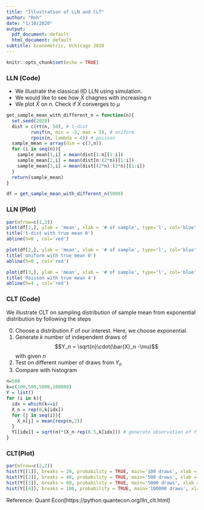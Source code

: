 ```yaml
---
title: "Illustration of LLN and CLT"
author: "Roh"
date: "1/10/2020"
output:
  pdf_document: default
  html_document: default
subtitle: Econometric, Uchicago 2020
---
```


```r
knitr::opts_chunk$set(echo = TRUE)
```


### LLN (Code)

  - We illustrate the classical IID LLN using simulation.
  - We would like to see how $\bar{X}$ chagnes with increasing $n$
  - We plot $\bar{X}$ on $n$. Check if $\bar{X}$ converges to $\mu$

```r
get_sample_mean_with_different_n = function(n){
  set.seed(2020)
  dist = c(rt(n, 10), # t-dist
         runif(n, min = -5, max = 5), # uniform
         rpois(n, lambda = 4)) # poisson
  sample_mean = array(dim = c(3,n))
  for (i in seq(n)){
    sample_mean[1,i] = mean(dist[1:n][1:i])
    sample_mean[2,i] = mean(dist[n:(2*n)][1:i])
    sample_mean[3,i] = mean(dist[(2*n):(3*n)][1:i])
  } 
  return(sample_mean)
}
```
```r
df = get_sample_mean_with_different_n(5000)
```

### LLN (Plot)
```r
par(mfrow=c(1,3))
plot(df[1,], ylab = 'mean', xlab = '# of sample', type='l', col='blue', lwd='2')
title('t-dist with true mean 0')
abline(h=0 , col='red')

plot(df[2,], ylab = 'mean', xlab = '# of sample', type='l', col='blue', lwd='2')
title('Uniform with true mean 0')
abline(h=0 , col='red')

plot(df[3,], ylab = 'mean', xlab = '# of sample', type='l', col='blue', lwd='2')
title('Poisson with true mean 4')
abline(h=4 , col='red')
```

### CLT (Code)

We illustrate CLT on sampling distribution of sample mean from exponential distribution by following the steps

  0. Choose a distribution $F$ of our interest. Here, we choose exponential.
  1. Generate $k$ number of independent draws of $$Y_n = \sqrt{n}\cdot(\bar{X}_n -\mu)$$ with given $n$
  3. Test on different number of draws from $Y_n$
  4. Compare with histogram

```r
n=500
k=c(100,500,5000,100000)
Y = list()
for (i in k){
  idx = which(k==i)
  X_n = rep(0,k[idx])
  for (j in seq(i)){
    X_n[j] = mean(rexp(n,2))
  }
  Y[[idx]] = sqrt(n)*(X_n-rep(0.5,k[idx])) # generate observation of Y_n
}
```

### CLT(Plot)
```r
par(mfrow=c(2,2))
hist(Y[[1]], breaks = 20, probability = TRUE, main='100 draws', xlab = NULL)
hist(Y[[2]], breaks = 40, probability = TRUE, main='500 draws', xlab = NULL)
hist(Y[[3]], breaks = 60, probability = TRUE, main='5000 draws', xlab = NULL)
hist(Y[[4]], breaks = 100, probability = TRUE, main='100000 draws', xlab = NULL)

```

Reference: Quant Econ[https://python.quantecon.org/lln_clt.html]
